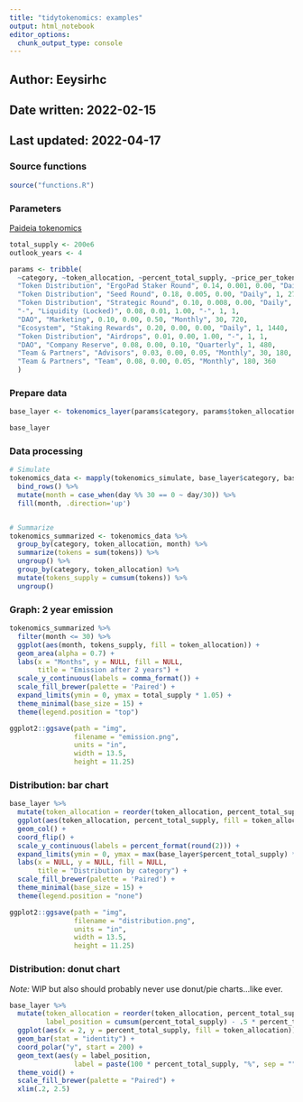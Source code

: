 ```yaml
---
title: "tidytokenomics: examples"
output: html_notebook
editor_options: 
  chunk_output_type: console
---
```


## Author: Eeysirhc
## Date written: 2022-02-15
## Last updated: 2022-04-17

### Source functions
```r
source("functions.R")
```

### Parameters

[Paideia tokenomics](https://docs.google.com/spreadsheets/d/1ReMuHvrn-ZNIAkk7F0fezmWEvjWeYzUg8PNfXyEwNm4/edit?usp=sharing)

```r
total_supply <- 200e6
outlook_years <- 4

params <- tribble(
  ~category, ~token_allocation, ~percent_total_supply, ~price_per_token, ~percent_tge_issuance, ~emission_frequency, ~first_emission_day, ~last_emission_day,
  "Token Distribution", "ErgoPad Staker Round", 0.14, 0.001, 0.00, "Daily", 1, 360,
  "Token Distribution", "Seed Round", 0.18, 0.005, 0.00, "Daily", 1, 270,
  "Token Distribution", "Strategic Round", 0.10, 0.008, 0.00, "Daily", 1, 180,
  "-", "Liquidity (Locked)", 0.08, 0.01, 1.00, "-", 1, 1, 
  "DAO", "Marketing", 0.10, 0.00, 0.50, "Monthly", 30, 720,
  "Ecosystem", "Staking Rewards", 0.20, 0.00, 0.00, "Daily", 1, 1440,
  "Token Distribution", "Airdrops", 0.01, 0.00, 1.00, "-", 1, 1,
  "DAO", "Company Reserve", 0.08, 0.00, 0.10, "Quarterly", 1, 480, 
  "Team & Partners", "Advisors", 0.03, 0.00, 0.05, "Monthly", 30, 180,
  "Team & Partners", "Team", 0.08, 0.00, 0.05, "Monthly", 180, 360
  )
```

### Prepare data
```r
base_layer <- tokenomics_layer(params$category, params$token_allocation, params$percent_total_supply, params$price_per_token, params$percent_tge_issuance, params$emission_frequency, params$first_emission_day, params$last_emission_day)

base_layer
```

### Data processing
```r
# Simulate
tokenomics_data <- mapply(tokenomics_simulate, base_layer$category, base_layer$token_allocation, base_layer$tge_issuance_tokens, base_layer$standardized_emission, base_layer$emission_frequency, base_layer$first_emission_day, base_layer$last_emission_day, SIMPLIFY = FALSE) %>% 
  bind_rows() %>% 
  mutate(month = case_when(day %% 30 == 0 ~ day/30)) %>% 
  fill(month, .direction='up') 


# Summarize
tokenomics_summarized <- tokenomics_data %>% 
  group_by(category, token_allocation, month) %>% 
  summarize(tokens = sum(tokens)) %>% 
  ungroup() %>% 
  group_by(category, token_allocation) %>% 
  mutate(tokens_supply = cumsum(tokens)) %>% 
  ungroup()
```



### Graph: 2 year emission
```r
tokenomics_summarized %>% 
  filter(month <= 30) %>% 
  ggplot(aes(month, tokens_supply, fill = token_allocation)) +
  geom_area(alpha = 0.7) +
  labs(x = "Months", y = NULL, fill = NULL,
       title = "Emission after 2 years") +
  scale_y_continuous(labels = comma_format()) +
  scale_fill_brewer(palette = 'Paired') + 
  expand_limits(ymin = 0, ymax = total_supply * 1.05) +
  theme_minimal(base_size = 15) +
  theme(legend.position = "top")

ggplot2::ggsave(path = "img", 
                filename = "emission.png",
                units = "in",
                width = 13.5,
                height = 11.25)
```

### Distribution: bar chart
```r
base_layer %>% 
  mutate(token_allocation = reorder(token_allocation, percent_total_supply)) %>% 
  ggplot(aes(token_allocation, percent_total_supply, fill = token_allocation)) +
  geom_col() + 
  coord_flip() +
  scale_y_continuous(labels = percent_format(round(2))) +
  expand_limits(ymin = 0, ymax = max(base_layer$percent_total_supply) * 1.05) +
  labs(x = NULL, y = NULL, fill = NULL,
       title = "Distribution by category") +
  scale_fill_brewer(palette = 'Paired') +
  theme_minimal(base_size = 15) +
  theme(legend.position = "none")

ggplot2::ggsave(path = "img", 
                filename = "distribution.png",
                units = "in",
                width = 13.5,
                height = 11.25)
```

### Distribution: donut chart

*Note:* WIP but also should probably never use donut/pie charts...like ever.

```r
base_layer %>% 
  mutate(token_allocation = reorder(token_allocation, percent_total_supply),
         label_position = cumsum(percent_total_supply) - .5 * percent_total_supply) %>% 
  ggplot(aes(x = 2, y = percent_total_supply, fill = token_allocation)) + 
  geom_bar(stat = "identity") +
  coord_polar("y", start = 200) +
  geom_text(aes(y = label_position,
                label = paste(100 * percent_total_supply, "%", sep = "")), col = "white") +
  theme_void() +
  scale_fill_brewer(palette = "Paired") +
  xlim(.2, 2.5)
```


